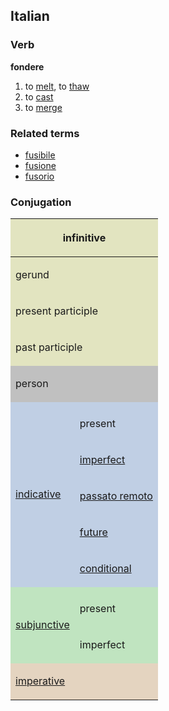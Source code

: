 ==Italian==
===Verb===
'''fondere'''

# to [[melt]], to [[thaw]]
# to [[cast]]
# to [[merge]]

===Related terms===
*[[fusibile]]
*[[fusione]]
*[[fusorio]]

===Conjugation===

<center>
{| style="background:#F0F0F0"

|-
! colspan="3" style="background:#e2e4c0" | infinitive
| colspan="5" | fondere

|-
! colspan="3" style="background:#e2e4c0" | gerund
| colspan="5" | fondendo

|-
! colspan="3" style="background:#e2e4c0" | present participle
| colspan="5" | [[fondente]]

|-
! colspan="3" style="background:#e2e4c0" | past participle
| colspan="5" | [[fuso]]

|-
! colspan="2" rowspan="2" style="background:#C0C0C0" | person
! colspan="3" style="background:#C0C0C0" | singular
! colspan="3" style="background:#C0C0C0" | plural

|-
! style="background:#C0C0C0;width:12.5%" | first
! style="background:#C0C0C0;width:12.5%" | second
! style="background:#C0C0C0;width:12.5%" | third
! style="background:#C0C0C0;width:12.5%" | first
! style="background:#C0C0C0;width:12.5%" | second
! style="background:#C0C0C0;width:12.5%" | third

|-
! rowspan="6" style="background:#c0cfe4" | [[indicative]]

! style="background:#c0cfe4" colspan="1" | 
! style="background:#c0cfe4" | io
! style="background:#c0cfe4" | tu
! style="background:#c0cfe4" | lui/lei
! style="background:#c0cfe4" | noi
! style="background:#c0cfe4" | voi
! style="background:#c0cfe4" | loro

|-
! style="height:3em;background:#c0cfe4" | present
| fondo
| fondi
| fonde
| fondiamo
| fondete
| fondono

|-
! style="height:3em;background:#c0cfe4" | [[imperfect]]
| fondevo
| fondevi
| fondeva
| fondevamo
| fondevate
| fondevano

|-
! style="height:3em;background:#c0cfe4" | [[passato remoto]]
| fusi
| fondesti
| fuse
| fondemmo
| fondeste
| fusero

|-
! style="height:3em;background:#c0cfe4" | [[future]]
| fonderò
| fonderai
| fonderà
| fonderemo
| fonderete
| fonderanno

|-
! style="height:3em;background:#c0cfe4" | [[conditional]]
| fonderei
| fonderesti
| fonderebbe
| fonderemmo
| fondereste
| fonderebbero

|-
! rowspan="3" style="background:#c0e4c0" |[[subjunctive]]
! style="background:#c0e4c0" | 
! style="background:#c0e4c0" | che io
! style="background:#c0e4c0" | che tu
! style="background:#c0e4c0" | che lui/che lei
! style="background:#c0e4c0" | che noi
! style="background:#c0e4c0" | che voi
! style="background:#c0e4c0" | che loro

|-
! style="height:3em;background:#c0e4c0" | present
| fonda
| fonda
| fonda
| fondiamo
| fondiate
| fondano

|-
! style="height:3em;background:#c0e4c0" rowspan="1" | imperfect
| fondessi
| fondessi
| fondesse
| fondessimo
| fondeste
| fondessero

|-
! colspan="2" rowspan="2" style="height:3em;background:#e4d4c0" | [[imperative]]
! style="background:#e4d4c0" | -
! style="background:#e4d4c0" | tu
! style="background:#e4d4c0" | lui/lei
! style="background:#e4d4c0" | noi
! style="background:#e4d4c0" | voi
! style="background:#e4d4c0" | loro

|-
|
| fondi
| fonda
| fondiamo
| fondete
| fondano

|}
</center>